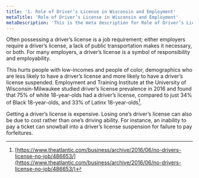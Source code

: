 ```yaml
---
title: '1. Role of Driver’s License in Wisconsin and Employment'
metaTitle: 'Role of Driver’s License in Wisconsin and Employment'
metaDescription: 'This is the meta description for Role of Driver’s License in Wisconsin and Employment'
---
```


Often possessing a driver’s license is a job requirement; either employers require a driver’s license, a lack of public transportation makes it necessary, or both. For many employers, a driver’s license is a symbol of responsibility and employability.

This hurts people with low-incomes and people of color, demographics who are less likely to have a driver’s license and more likely to have a driver’s license suspended. Employment and Training Institute at the University of Wisconsin-Milwaukee studied driver’s license prevalence in 2016 and found that 75% of white 18-year-olds had a driver’s license, compared to just 34% of Black 18-year-olds, and 33% of Latinx 18-year-olds[^1].

Getting a driver’s license is expensive. Losing one’s driver’s license can also be due to cost rather than one’s driving ability. For instance, an inability to pay a ticket can snowball into a driver’s license suspension for failure to pay forfeitures.

[^1]: [https://www.theatlantic.com/business/archive/2016/06/no-drivers-license-no-job/486653/](https://www.theatlantic.com/business/archive/2016/06/no-drivers-license-no-job/486653/)
